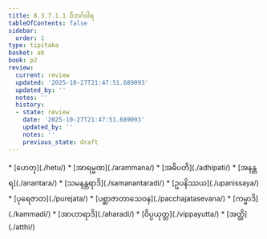 ```yaml
---
title: 8.3.7.1.1 ဝိဘင်္ဂဝါရ
tableOfContents: false
sidebar:
  order: 1
type: tipitaka
basket: ab
book: p2
review:
  current: review
  updated: '2025-10-27T21:47:51.689093'
  updated_by: ''
  notes: ''
  history:
  - state: review
    date: '2025-10-27T21:47:51.689093'
    updated_by: ''
    notes: ''
    previous_state: draft
---
```



<ReviewStatus review={frontmatter.review} showDetails={true} />

<HypothesisAnnotation frontmatter={frontmatter} />

<DynamicBreadcrumb />



<TableOfContents book="p2" section="8.3.7.1.1">
* [ဟေတု](./hetu/)
* [အာရမ္မဏ](./arammana/)
* [အဓိပတိ](./adhipati/)
* [အနန္တရ](./anantara/)
* [သမနန္တရာဒိ](./samanantaradi/)
* [ဥပနိဿယ](./upanissaya/)
* [ပုရေဇာတ](./purejata/)
* [ပစ္ဆာဇာတာသေဝန](./pacchajatasevana/)
* [ကမ္မာဒိ](./kammadi/)
* [အာဟာရာဒိ](./aharadi/)
* [ဝိပ္ပယုတ္တ](./vippayutta/)
* [အတ္ထိ](./atthi/)
</TableOfContents>